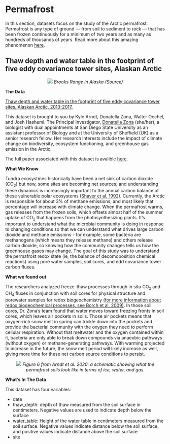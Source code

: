 # **Permafrost** {-#perm}

In this section, datasets focus on the study of the Arctic permafrost. Permafrost is any type of ground — from soil to sediment to rock — that has been frozen continuously for a minimum of two years and as many as hundreds of thousands of years. Read more about this amazing phenomenon [here](https://www.nrdc.org/stories/permafrost-everything-you-need-know). 

## Thaw depth and water table in the footprint of five eddy covariance tower sites, Alaskan Arctic {-#section-perm}

<center>
![](images/brooks.jpg)
*Brooks Range in Alaska ([Source](https://www.britannica.com/place/Brooks-Range))*
</center> 
<p>
**The Data**

[Thaw depth and water table in the footprint of five eddy covariance tower sites, Alaskan Arctic, 2013-2017.](https://arcticdata.io/catalog/view/doi%3A10.18739%2FA26H4CQ8J)

This dataset is brought to you by Kyle Arndt, Donatella Zona, Walter Oechel, and Josh Hashemi. The Principal Investigator, [Donatella Zona](https://scholar.google.com/citations?user=Qw1L18EAAAAJ&hl=en) (she/her), a biologist with dual appointments at San Diego State University as an assistant professor of Biology and at the University of Sheffield (UK) as a senior research fellow. Her research interests include the impact of climate change on biodiversity, ecosystem functioning, and greenhouse gas emission in the Arctic.

The full paper associated with this dataset is avalible [here](https://doi.org/10.1111/gcb.15193).

**What We Know**

Tundra ecosystmes historically have been a net sink of carbon dioxide (CO<sub>2</sub>) but now, some sites are becoming net sources; and understanding these dynamics is increasingly important to the annual carbon balance of these vulnerable polar ecosystems [(Shaver et al, 1992)](https://doi.org/10.2307/1311862). Currently, the Arctic is responsible for about 3% of methane emissions, and most likely that percentage will increase with climate change. When the permafrost warms, gas releases from the frozen soils, which offsets almost half of the summer uptake of CO<sub>2</sub> that happens from the photosynthesizing plants. It's important to understand what the microbial community is doing in response to changing conditions so that we can understand what drives large carbon dioxide and methane emissions - for example, some bacteria are methanogens (which means they release methane) and others release carbon dioxide, so knowing how the community changes tells us how the greenhouse gases may change. The goal of this study was to understand the permafrost redox state (ie, the balance of decomoposition chemical reactions) using pore water samples, soil cores, and edd covariance tower carbon fluxes.

**What we found out**

The researchers analyzed freeze–thaw processes through in situ CO<sub>2</sub> and CH<sub>4</sub> fluxes in conjunction with soil cores for physical structure and porewater samples for redox biogeochemistry [(for more information about redox biogeochemical processes, see Borch et al. 2009)](https://doi.org/10.1021/es9026248). In those soil cores, Dr. Zona's team found that water moves toward freezing fronts in soil cores, which leaves air pockets in soils. Those air pockets means that oxygen‐rich snow melt in spring can trickle down into the pockets and provide the bacterial community with the oxygen they need to perform cellular respiration. Without that meltwater and the oxygen contained within it, bacteria are only able to break down compounds via anaeobic pathways (without oxygen) or methane-generating pathways. With warming projected to increase in the future, the snow melt period will likely increase as well, giving more time for these net carbon source conditions to persist.

<center>
![](images/snowmelt.png)
*Figure 6 from Arndt et al. 2020: a schematic showing what the permafrost soils look like in terms of ice, water, and gas.*
</center> 
<p>

**What's In The Data**

This dataset has four variables: 

- date
- thaw_depth: depth of thaw measured from the soil surface in centimeters. Negative values are used to indicate depth below the surface
- water_table: Height of the water table in centimeters measured from the soil surface. Negative values indicate distance below the soil surface, and positive values indicate distance above the soil surface
- site